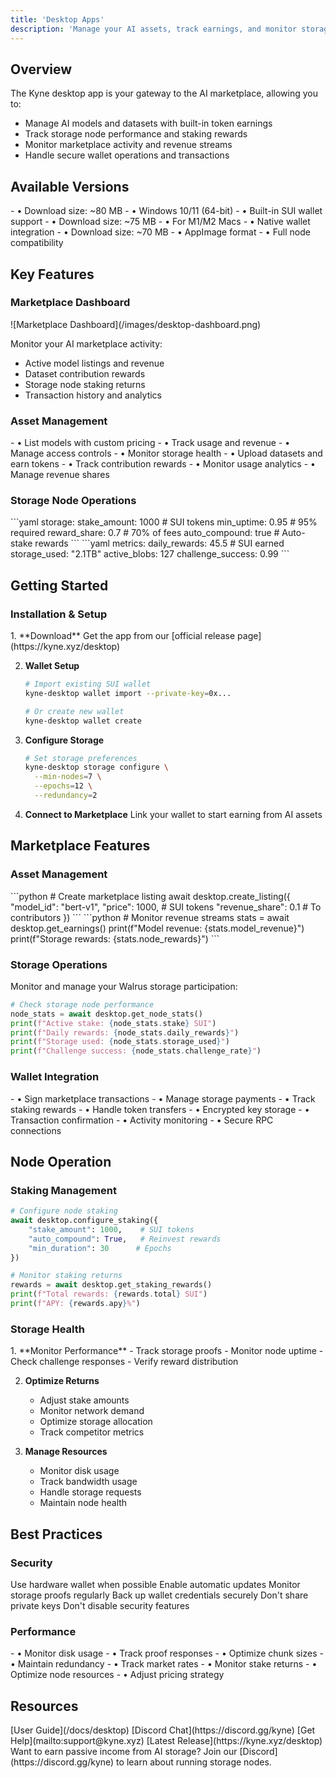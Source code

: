 ```yaml
---
title: 'Desktop Apps'
description: 'Manage your AI assets, track earnings, and monitor storage nodes from your desktop'
---
```


## Overview

The Kyne desktop app is your gateway to the AI marketplace, allowing you to:

- Manage AI models and datasets with built-in token earnings
- Track storage node performance and staking rewards
- Monitor marketplace activity and revenue streams
- Handle secure wallet operations and transactions

## Available Versions

<CardGroup cols={3}>
  <Card title="Windows" icon="windows">
    - • Download size: ~80 MB
    - • Windows 10/11 (64-bit)
    - • Built-in SUI wallet support
  </Card>
  <Card title="macOS ARM64" icon="apple">
    - • Download size: ~75 MB
    - • For M1/M2 Macs
    - • Native wallet integration
  </Card>
  <Card title="Linux" icon="linux">
    - • Download size: ~70 MB
    - • AppImage format
    - • Full node compatibility
  </Card>
</CardGroup>

## Key Features

### Marketplace Dashboard

<Frame>
  ![Marketplace Dashboard](/images/desktop-dashboard.png)
</Frame>

Monitor your AI marketplace activity:
- Active model listings and revenue
- Dataset contribution rewards
- Storage node staking returns
- Transaction history and analytics

### Asset Management

<CardGroup cols={2}>
  <Card title="For AI Creators" icon="robot">
    - • List models with custom pricing
    - • Track usage and revenue
    - • Manage access controls
    - • Monitor storage health
  </Card>
  <Card title="For Data Contributors" icon="coins">
    - • Upload datasets and earn tokens
    - • Track contribution rewards
    - • Monitor usage analytics
    - • Manage revenue shares
  </Card>
</CardGroup>

### Storage Node Operations

<CardGroup cols={2}>
  <Card title="Node Management" icon="server">
    ```yaml
    storage:
      stake_amount: 1000    # SUI tokens
      min_uptime: 0.95     # 95% required
      reward_share: 0.7    # 70% of fees
      auto_compound: true  # Auto-stake rewards
    ```
  </Card>
  <Card title="Performance Tracking" icon="chart-line">
    ```yaml
    metrics:
      daily_rewards: 45.5    # SUI earned
      storage_used: "2.1TB"
      active_blobs: 127
      challenge_success: 0.99
    ```
  </Card>
</CardGroup>

## Getting Started

### Installation & Setup

<Steps>
  1. **Download**
     Get the app from our [official release page](https://kyne.xyz/desktop)

  2. **Wallet Setup**
     ```bash
     # Import existing SUI wallet
     kyne-desktop wallet import --private-key=0x...
     
     # Or create new wallet
     kyne-desktop wallet create
     ```

  3. **Configure Storage**
     ```bash
     # Set storage preferences
     kyne-desktop storage configure \
       --min-nodes=7 \
       --epochs=12 \
       --redundancy=2
     ```

  4. **Connect to Marketplace**
     Link your wallet to start earning from AI assets
</Steps>

## Marketplace Features

### Asset Management

<CardGroup cols={2}>
  <Card title="List Models" icon="tag">
    ```python
    # Create marketplace listing
    await desktop.create_listing({
        "model_id": "bert-v1",
        "price": 1000,        # SUI tokens
        "revenue_share": 0.1  # To contributors
    })
    ```
  </Card>
  <Card title="Track Earnings" icon="money-bill">
    ```python
    # Monitor revenue streams
    stats = await desktop.get_earnings()
    print(f"Model revenue: {stats.model_revenue}")
    print(f"Storage rewards: {stats.node_rewards}")
    ```
  </Card>
</CardGroup>

### Storage Operations

Monitor and manage your Walrus storage participation:

```python
# Check storage node performance
node_stats = await desktop.get_node_stats()
print(f"Active stake: {node_stats.stake} SUI")
print(f"Daily rewards: {node_stats.daily_rewards}")
print(f"Storage used: {node_stats.storage_used}")
print(f"Challenge success: {node_stats.challenge_rate}")
```

### Wallet Integration

<CardGroup cols={2}>
  <Card title="Transaction Management" icon="money-bill-transfer">
    - • Sign marketplace transactions
    - • Manage storage payments
    - • Track staking rewards
    - • Handle token transfers
  </Card>
  <Card title="Security Features" icon="shield-check">
    - • Encrypted key storage
    - • Transaction confirmation
    - • Activity monitoring
    - • Secure RPC connections
  </Card>
</CardGroup>

## Node Operation

### Staking Management

```python
# Configure node staking
await desktop.configure_staking({
    "stake_amount": 1000,    # SUI tokens
    "auto_compound": True,   # Reinvest rewards
    "min_duration": 30      # Epochs
})

# Monitor staking returns
rewards = await desktop.get_staking_rewards()
print(f"Total rewards: {rewards.total} SUI")
print(f"APY: {rewards.apy}%")
```

### Storage Health

<Steps>
  1. **Monitor Performance**
     - Track storage proofs
     - Monitor node uptime
     - Check challenge responses
     - Verify reward distribution

  2. **Optimize Returns**
     - Adjust stake amounts
     - Monitor network demand
     - Optimize storage allocation
     - Track competitor metrics

  3. **Manage Resources**
     - Monitor disk usage
     - Track bandwidth usage
     - Handle storage requests
     - Maintain node health
</Steps>

## Best Practices

### Security

<Check>Use hardware wallet when possible</Check>
<Check>Enable automatic updates</Check>
<Check>Monitor storage proofs regularly</Check>
<Check>Back up wallet credentials securely</Check>
<Cross>Don't share private keys</Cross>
<Cross>Don't disable security features</Cross>

### Performance

<CardGroup cols={2}>
  <Card title="Storage Optimization" icon="hard-drive">
    - • Monitor disk usage
    - • Track proof responses
    - • Optimize chunk sizes
    - • Maintain redundancy
  </Card>
  <Card title="Revenue Optimization" icon="chart-line">
    - • Track market rates
    - • Monitor stake returns
    - • Optimize node resources
    - • Adjust pricing strategy
  </Card>
</CardGroup>

## Resources

<CardGroup cols={2}>
  <Card title="Documentation" icon="book">
    [User Guide](/docs/desktop)
  </Card>
  <Card title="Community" icon="users">
    [Discord Chat](https://discord.gg/kyne)
  </Card>
  <Card title="Support" icon="headset">
    [Get Help](mailto:support@kyne.xyz)
  </Card>
  <Card title="Updates" icon="download">
    [Latest Release](https://kyne.xyz/desktop)
  </Card>
</CardGroup>

<Note>
Want to earn passive income from AI storage? Join our [Discord](https://discord.gg/kyne) to learn about running storage nodes.
</Note> 
